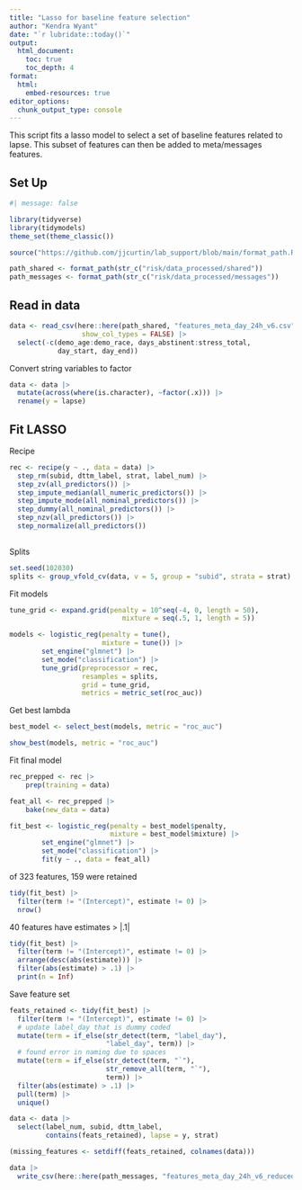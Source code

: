 ```yaml
---
title: "Lasso for baseline feature selection"
author: "Kendra Wyant"
date: "`r lubridate::today()`"
output: 
  html_document:
    toc: true 
    toc_depth: 4
format:
  html:
    embed-resources: true
editor_options: 
  chunk_output_type: console
---
```


This script fits a lasso model to select a set of baseline features related to lapse. This subset of features can then be added to meta/messages features.

## Set Up


```r
#| message: false

library(tidyverse)
library(tidymodels)
theme_set(theme_classic()) 

source("https://github.com/jjcurtin/lab_support/blob/main/format_path.R?raw=true")

path_shared <- format_path(str_c("risk/data_processed/shared"))
path_messages <- format_path(str_c("risk/data_processed/messages")) 
```

## Read in data
```r
data <- read_csv(here::here(path_shared, "features_meta_day_24h_v6.csv"),
                  show_col_types = FALSE) |> 
  select(-c(demo_age:demo_race, days_abstinent:stress_total, 
            day_start, day_end))
```


Convert string variables to factor
```r
data <- data |> 
  mutate(across(where(is.character), ~factor(.x))) |> 
  rename(y = lapse)
```



## Fit LASSO

Recipe
```r
rec <- recipe(y ~ ., data = data) |> 
  step_rm(subid, dttm_label, strat, label_num) |> 
  step_zv(all_predictors()) |> 
  step_impute_median(all_numeric_predictors()) |> 
  step_impute_mode(all_nominal_predictors()) |> 
  step_dummy(all_nominal_predictors()) |> 
  step_nzv(all_predictors()) |> 
  step_normalize(all_predictors())
   
```

Splits
```r
set.seed(102030)
splits <- group_vfold_cv(data, v = 5, group = "subid", strata = strat)
```

Fit models
```r
tune_grid <- expand.grid(penalty = 10^seq(-4, 0, length = 50),
                            mixture = seq(.5, 1, length = 5))

models <- logistic_reg(penalty = tune(),
                       mixture = tune()) |> 
        set_engine("glmnet") |> 
        set_mode("classification") |> 
        tune_grid(preprocessor = rec,
                  resamples = splits,
                  grid = tune_grid,
                  metrics = metric_set(roc_auc))
```

Get best lambda
```r
best_model <- select_best(models, metric = "roc_auc")

show_best(models, metric = "roc_auc")
```

Fit final model 
```r
rec_prepped <- rec |> 
    prep(training = data)

feat_all <- rec_prepped |> 
    bake(new_data = data)

fit_best <- logistic_reg(penalty = best_model$penalty,
                         mixture = best_model$mixture) |> 
        set_engine("glmnet") |> 
        set_mode("classification") |> 
        fit(y ~ ., data = feat_all)
```

of 323 features, 159 were retained
```r
tidy(fit_best) |> 
  filter(term != "(Intercept)", estimate != 0) |> 
  nrow()
```
 
40 features have estimates > |.1|

```r
tidy(fit_best) |> 
  filter(term != "(Intercept)", estimate != 0) |> 
  arrange(desc(abs(estimate))) |> 
  filter(abs(estimate) > .1) |> 
  print(n = Inf)
```


Save feature set
```r
feats_retained <- tidy(fit_best) |> 
  filter(term != "(Intercept)", estimate != 0) |> 
  # update label_day that is dummy coded
  mutate(term = if_else(str_detect(term, "label_day"), 
                        "label_day", term)) |> 
  # found error in naming due to spaces
  mutate(term = if_else(str_detect(term, "`"), 
                        str_remove_all(term, "`"),
                        term)) |> 
  filter(abs(estimate) > .1) |> 
  pull(term) |> 
  unique()

data <- data |> 
  select(label_num, subid, dttm_label, 
         contains(feats_retained), lapse = y, strat) 

(missing_features <- setdiff(feats_retained, colnames(data)))
```

```r
data |> 
  write_csv(here::here(path_messages, "features_meta_day_24h_v6_reduced_40.csv"))
```

